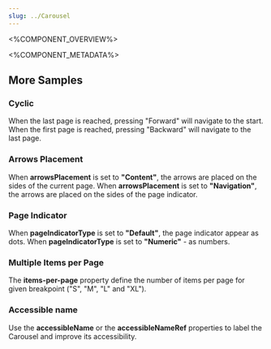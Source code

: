 ```yaml
---
slug: ../Carousel
---
```


<%COMPONENT_OVERVIEW%>


<Basic />

<%COMPONENT_METADATA%>

## More Samples

### Cyclic
When the last page is reached, pressing "Forward" will navigate to the start.
When the first page is reached, pressing "Backward" will navigate to the last page.

<Cyclic />

### Arrows Placement
When **arrowsPlacement** is set to **"Content"**, the arrows are placed on the sides of the current page.
When **arrowsPlacement** is set to **"Navigation"**, the arrows are placed on the sides of the page indicator.

<ArrowsPlacement />

### Page Indicator
When **pageIndicatorType** is set to **"Default"**, the page indicator appear as dots.
When **pageIndicatorType** is set to **"Numeric"** - as numbers.

<PageIndicatorType />

### Multiple Items per Page

The **items-per-page** property
define the number of items per page for given breakpoint ("S", "M", "L" and "XL").

<MultipleItemsPerPage />

### Accessible name
Use the **accessibleName** or the **accessibleNameRef** properties to label the Carousel and improve its accessibility.

<AccessibleName />